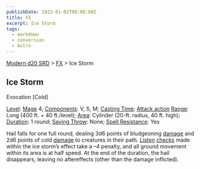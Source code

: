 ```yaml
---
publishDate: 2023-01-02T00:00:00Z
title: FX
excerpt: Ice Storm
tags:
  - markdown
  - conversion
  - Astro
---
```


[Modern d20 SRD](/#modernD20) > [FX](modern-d20-srd-fx-index) > Ice Storm

## Ice Storm

Evocation [Cold]

[Level](modern-d20-srd-fx-level): [Mage](modern-d20-srd-classes-advanced-mage) 4; [Components](modern-d20-srd-fx-components): V, S, M; [Casting Time](modern-d20-srd-fx-casting-time); [Attack action](modern-d20-srd-combat-attack-actions) [Range](modern-d20-srd-fx-range): Long (400 ft. + 40 ft./level); [Area](modern-d20-srd-fx-area): Cylinder (20-ft. radius, 40 ft. high); [Duration](modern-d20-srd-fx-duration): 1 round; [Saving Throw](modern-d20-srd-basics-saving-throws): None; [Spell Resistance](modern-d20-srd-special-abilities-spell-resistance): Yes

Hail falls for one full round, dealing 3d6 points of bludgeoning [damage](modern-d20-srd-combat-damage) and 2d6 points of cold [damage](modern-d20-srd-combat-damage) to creatures in their path. [Listen](modern-d20-srd-skills-listen) [checks](modern-d20-srd-skills-skill-basics-php#skill-check-index) made within the ice storm’s effect take a –4 penalty, and all ground movement within its area is at half speed. At the end of the duration, the hail disappears, leaving no aftereffects (other than the damage inflicted).
